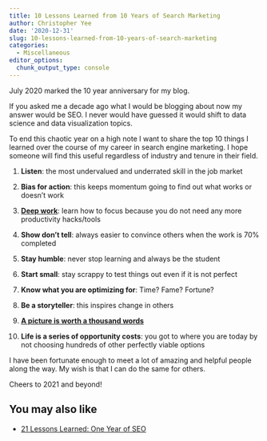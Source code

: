 ```yaml
---
title: 10 Lessons Learned from 10 Years of Search Marketing
author: Christopher Yee
date: '2020-12-31'
slug: 10-lessons-learned-from-10-years-of-search-marketing
categories:
  - Miscellaneous
editor_options: 
  chunk_output_type: console
---
```


July 2020 marked the 10 year anniversary for my blog.

If you asked me a decade ago what I would be blogging about now my answer would be SEO. I never would have guessed it would shift to data science and data visualization topics.

To end this chaotic year on a high note I want to share the top 10 things I learned over the course of my career in search engine marketing. I hope someone will find this useful regardless of industry and tenure in their field.

1. **Listen**: the most undervalued and underrated skill in the job market

2. **Bias for action**: this keeps momentum going to find out what works or doesn't work

3. **[Deep work](https://www.christopheryee.org/blog/on-deep-work/)**: learn how to focus because you do not need any more productivity hacks/tools

4. **Show don't tell**: always easier to convince others when the work is 70% completed

5. **Stay humble**: never stop learning and always be the student

6. **Start small**: stay scrappy to test things out even if it is not perfect

7. **Know what you are optimizing for**: Time? Fame? Fortune?

8. **Be a storyteller**: this inspires change in others

9. **[A picture is worth a thousand words](https://www.christopheryee.org/categories/tidytuesday/)**

10. **Life is a series of opportunity costs**: you got to where you are today by not choosing hundreds of other perfectly viable options

I have been fortunate enough to meet a lot of amazing and helpful people along the way. My wish is that I can do the same for others.

Cheers to 2021 and beyond!



## You may also like

* [21 Lessons Learned: One Year of SEO](https://www.christopheryee.org/blog/lessons-learned-one-year-search-engine-optimization/)



